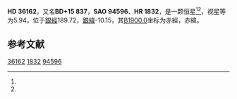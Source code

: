 {{Starbox begin
| name = HD 36162
}}
{{Starbox observe
| epoch = [[J2000.0|J2000.0]]
| constell = {{星座名待查}}<ref name=SIMBAD>{{cite web
 | url=http://simbad.u-strasbg.fr/simbad/sim-id?Ident=HR+1832
 | title=Pulsating variable Star
 | publisher=Centre de Données astronomiques de Strasbourg
 | work=SIMBAD
 | accessdate=2012-07-13
 | archive-date=2016-03-17
 | archive-url=https://web.archive.org/web/20160317215545/http://simbad.u-strasbg.fr/simbad/sim-id?Ident=HR+1832
 | dead-url=no
 }}</ref><ref name=DATA>{{cite web
 | url=http://vizier.u-strasbg.fr/viz-bin/VizieR-5?-out.add=.&-source=5050&-corr=PK=HR&-out.max=9999&HR=1832
 | title=VizieR Detailed Page
 | accessdate=2012-07-13
 | archive-date=2016-03-05
 | archive-url=https://web.archive.org/web/20160305041628/http://vizier.u-strasbg.fr/viz-bin/VizieR-5?-out.add=.&-source=5050&-corr=PK=HR&-out.max=9999&HR=1832
 | dead-url=no
 }}</ref>
| 星官 = 
| ra = {{RA|5|30|26.1}}<ref name=SIMBAD /><ref name=DATA />
| dec = {{DEC|+15|21|37}}<ref name=SIMBAD /><ref name=DATA />
| appmag_v = 5.94<ref name=SIMBAD /><ref name=DATA />
}}
{{Starbox character
| class = A3Vn<ref name=SIMBAD /><ref name=DATA />
| b-v = 0.14<ref name=SIMBAD /><ref name=DATA />
| u-b = 0.14<ref name=SIMBAD /><ref name=DATA />
| r-i = <ref name=SIMBAD /><ref name=DATA />
| variable = 
}}
{{Starbox astrometry
| radial_v = 0.14
| prop_mo_ra = -16
| parallax = 
| p_error = 
}}
{{Starbox catalog
| names =BD+15 837，[[SAO星表|SAO]] 94596，[[HD星表|HD]] 36162，[[HR星表|HR]] 1832}}
{{Starbox reference |Simbad=HR+1832}}
{{Starbox end}}

'''HD 36162'''，又名'''BD+15 837'''，'''SAO 94596'''、'''HR 1832'''，是一颗恒星<ref name=SIMBAD /><ref name=DATA />，视星等为5.94，位于[[銀道座標系|銀經]]189.72，[[銀道座標系|銀緯]]-10.15，其[[B1900.0|B1900.0]]坐标为赤經{{RA|5|24|42.7}}，赤緯{{DEC|+15|-10.15|59}}。

== 参考文献 ==
{{reflist}}

{{star-stub}}

[[Category:HD和HDE天體|36162]]
[[Category:HR天體|1832]]
[[Category:SAO天體|94596]]